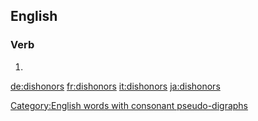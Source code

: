 ==English==

===Verb===
{{head|en}}

# {{en-third-person singular of|dishonor}}

[[Category:English words with consonant pseudo-digraphs]]

[[de:dishonors]]
[[fr:dishonors]]
[[it:dishonors]]
[[ja:dishonors]]